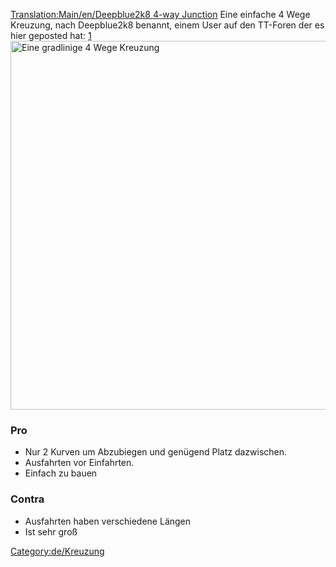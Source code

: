 [[Translation:Main/en/Deepblue2k8 4-way Junction]]
{{en/-}}{{de/Kreuzungsmenü}}
Eine einfache 4 Wege Kreuzung, nach Deepblue2k8 benannt, einem User auf den TT-Foren der es hier geposted hat: [http://www.tt-forums.net/viewtopic.php?p=726035#p726035]
[[File:en/Deepblue2k8 4-way junction.png|none|thumb|590px|Eine gradlinige 4 Wege Kreuzung]]

===Pro===
* Nur 2 Kurven um Abzubiegen und genügend Platz dazwischen.
* Ausfahrten vor Einfahrten.
* Einfach zu bauen

===Contra===
* Ausfahrten haben verschiedene Längen
* Ist sehr groß

[[Category:de/Kreuzung]]